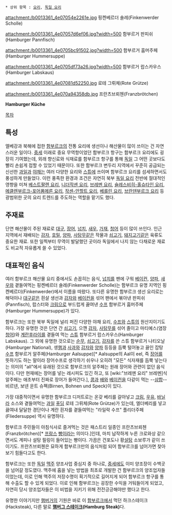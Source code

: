  * 상위 항목 : [[요리]], [[독일 요리]]

attachment:/b0013361_4e07054e2261e.jpg
핑켄베르더 숄레(Finkenwerder Scholle)

attachment:/b0013361_4e07057d6ef06.jpg?width=500
함부르거 판피쉬(Hamburger Pannfisch)

attachment:/b0013361_4e0705bc91502.jpg?width=500
함부르거 훔머주페(Hamburger Hummersuppe)

attachment:/b0013361_4e0705df73a26.jpg?width=500
함부르거 랍스카우스(Hamburger Labskaus)

attachment:/b0013361_4e07081d52250.jpg
로테 그뤼체(Rote Grütze)

attachment:/b0013361_4e070a94358db.jpg
프란츠브뢰첸(Franzbrötchen)

'''Hamburger Küche'''

[[목차]]

== 특성 ==
엘베강과 북해에 접한 [[함부르크]]의 전통 요리에 생선이나 해산물이 많이 쓰이는 건 자연스러운 일이다. [[중세]] 이래로 중요 무역항이었던 함부르크 항구는 함부르크 요리에도 굉장히 기여했는데, 외래 향신료와 식재료를 함부르크 항구를 통해 [[독일]] 그 어떤 곳보다도 빨리 손쉽게 접할 수 있었기 때문이다. 또한 함부르크 변두리 지역에서 꾸준히 공급되는 신선한 [[과일]]과 [[야채]]는 여러 다양한 요리와 [[스튜]]에 쓰이며 함부르크 요리를 섬세하면서도 풍성하게 만들었다. 이런 풍족한 환경과 조건은 자연히 북부 [[독일 요리]] 전반에 절대적인 영향을 미쳐 [[베스트팔렌 요리]], [[니더작센 요리]], [[브레멘 요리]], [[슐레스비히-홀슈타인 요리]], [[메클렌부르크-포어폼메른 요리]], [[작센-안할트 요리]], [[베를린 요리]], [[브란덴부르크 요리]] 등 광범위한 곳의 요리 트렌드를 주도하는 역할을 맡기도 했다.

== 주재료 ==
단연 해산물이 주된 재료로 [[대구]], [[장어]], [[넙치]], [[새우]], [[가재]], [[청어]] 등이 많이 쓰인다. 인근 지역에서 재배되는 [[감자]], [[호밀]], [[양파]], [[사탕무]]같은 작물과 [[쇠고기]], [[돼지고기]]같은 육류도 중요한 재료. 또한 일찍부터 무역이 발달했던 곳이라 독일에서 나지 않는 다채로운 재료도 비교적 자유롭게 쓸 수 있었다.

== 대표적인 음식 ==
여러 함부르크 해산물 요리 중에서도 손꼽히는 음식, [[넙치]]를 팬에 구워 [[베이컨]], [[양파]], [[새우]]와 곁들여먹는 핑켄베르더 숄레(Finkenwerder Scholle)는 함부르크 유명 지역인 핑켄베르더(Finkenwerder)에서 이름을 따왔다. 또다른 유명한 함부르크 생선 요리로는 해덕이나 [[대구]]같은 흰살 생선과 [[감자]]와 [[베이컨]]을 섞어 팬에서 볶아낸 판피쉬(Pannfisch), 랍스터와 [[크림]]으로 부드럽게 끓여낸 [[수프]] 함부르거 훔머주페(Hamburger Hummersuppe)가 있다.

함부르크는 또한 북부 독일에 널리 퍼진 다양한 야채 요리, [[수프]]와 [[스튜]]의 원산지이기도 하다. 가장 유명한 것은 단연 간 [[쇠고기]], 으깬 [[감자]], [[사탕무]]를 섞어 졸이고 마티예스(염장 [[청어]])와 [[계란후라이]]를 곁들여 먹는 [[스튜]] 함부르거 랍스카우스(Hamburger Labskaus). 그 외에 유명한 것으로는 [[순무]], [[쇠고기]], [[감자]]를 쓴 스튜 함부르거 나티오날(Hamburger National), 생[[햄]]과 [[사과]]와 [[감자]]와 [[양파]] 등등을 듬뿍 털어놓고 끓인 잡탕 [[수프]] 함부르거 알주페(Hamburger Aalsuppe)[* Aalsuppe의 Aal이 eel, 즉 [[장어]]를 뜻하기도 하는 말이라 장어수프로 생각하기 쉬우나 오히려 "모든" 식자재를 듬뿍 넣는다는 의미의 "all"에서 유래된 것으로 함부르크의 알주페는 원래 장어와 관련이 없던 음식이다. 다만 현재에는 장어를 넣는 레시피도 있긴 하고, 또 [wiki:"브레멘 요리" 브레멘]식 알주페는 애초부터 진짜로 장어가 들어간다.], [[콩]]과 [[배]]와 [[베이컨]]을 다같이 먹는 --[[삼합]]-- 비르넨, 보넨 운트 슈펙(Birnen, Bohnen und Speck)이 있다.

가장 대중적이면서 유명한 함부르크 디저트로는 온갖 베리를 갈아넣고 [[크림]], [[우유]], [[바닐라]] 소스와 곁들여먹는 [[과일]] [[푸딩]] 로테 그뤼체(Rote Grütze)가 있는데, 엘더베리를 넣고 끓여내 달달한 경단이나 계란 흰자를 곁들여먹는 "라일락 수프" 플리더주페(Fliedersuppe) 역시 유명하다.

함부르크 주민들이 아침식사로 즐겨먹는 것은 패스트리 일종인 프란츠브뢰첸(Franzbrötchen)[* [[프랑스]] [[빵]]이라는 의미다.]인데, 마치 납작하게 누른 크로와상 같으면서도 계피나 설탕 필링이 들어있는 빵이다. 가끔은 건포도나 황[[설탕]] 소보루가 같이 쓰이기도. 프란츠브뢰첸은 묘하게 함부르크만의 음식처럼 되어 함부르크를 넘어가면 찾아보기 힘들다고도 한다.

함부르크는 또한 [[독일]] [[맥주]] 양조사업 중심지 중 하나로, [[중세]]에도 이미 양조장이 수백곳을 넘어갈 정도였다. 맥주에 홉을 넣는 방법을 최초로 개발한 건 함부르크의 양조업자들이었는데, 이로 인해 맥주의 저장수명이 획기적으로 길어지게 되어 함부르크 항구를 통해 수출도 할 수 있게 되었다. 이로 인해 함부르크는 굉장한 수익을 거둬들이게 되었고, 자연히 당시 양조업자들은 이 비법을 지키기 위해 전전긍긍해야만 했다고 한다.

유명한 이야기지만 [[햄버거]]의 기원은 바로 이 [[함부르크]]에서 먹던 하크스테이크(Hacksteak), 다른 말로 '''[[햄버그 스테이크]](Hamburg Steak)'''다.
